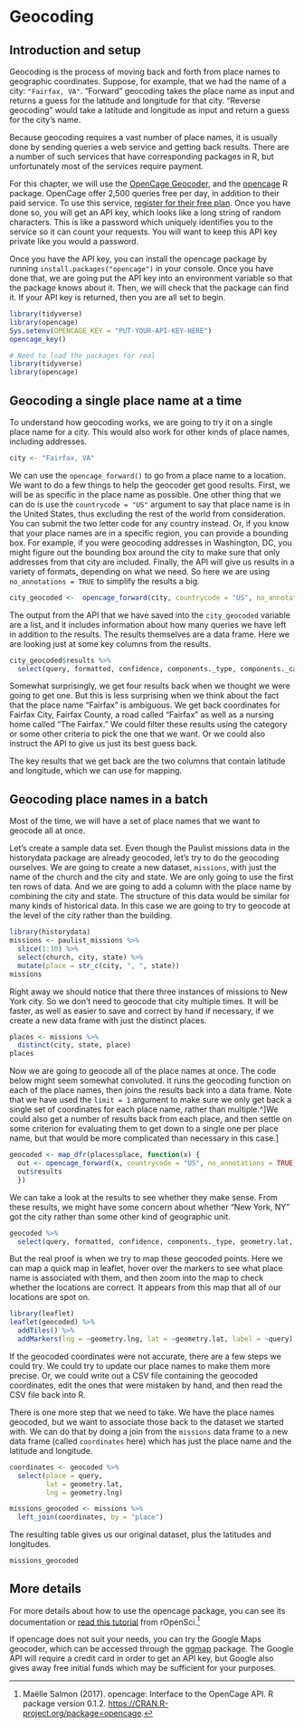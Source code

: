 # Geocoding 

## Introduction and setup

Geocoding is the process of moving back and forth from place names to geographic coordinates. Suppose, for example, that we had the name of a city: `"Fairfax, VA"`. "Forward" geocoding takes the place name as input and returns a guess for  the latitude and longitude for that city. "Reverse geocoding" would take a latitude and longitude as input and return a guess for the city's name.

Because geocoding requires a vast number of place names, it is usually done by sending queries a web service and getting back results. There are a number of such services that have corresponding packages in R, but unfortunately most of the services require payment. 

For this chapter, we will use the [OpenCage Geocoder](https://opencagedata.com), and the [opencage](https://docs.ropensci.org/opencage) R package. OpenCage offer 2,500 queries free per day, in addition to their paid service. To use this service, [register for their free plan](https://opencagedata.com/pricing). Once you have done so, you will get an API key, which looks like a long string of random characters. This is like a password which uniquely identifies you to the service so it can count your requests. You will want to keep this API key private like you would a password.

Once you have the API key, you can install the opencage package by running `install.packages("opencage")` in your console. Once you have done that, we are going put the API key into an environment variable so that the package knows about it. Then, we will check that the package can find it. If your API key is returned, then you are all set to begin.


```r
library(tidyverse)
library(opencage)
Sys.setenv(OPENCAGE_KEY = "PUT-YOUR-API-KEY-HERE")
opencage_key()
```

```r
# Need to load the packages for real
library(tidyverse)
library(opencage)
```


## Geocoding a single place name at a time

To understand how geocoding works, we are going to try it on a single place name for a city. This would also work for other kinds of place names, including addresses.

```r
city <- "Fairfax, VA"
```

We can use the `opencage_forward()` to go from a place name to a location. We want to do a few things to help the geocoder get good results. First, we will be as specific in the place name as possible. One other thing that we can do is use the `countrycode = "US"` argument to say that place name is in the United States, thus excluding the rest of the world from consideration. You can submit the two letter code for any country instead. Or, if you know that your place names are in a specific region, you can provide a bounding box. For example, if you were geocoding addresses in Washington, DC, you might figure out the bounding box around the city to make sure that only addresses from that city are included. Finally, the API will give us results in a variety of formats, depending on what we need. So here we are using `no_annotations = TRUE` to simplify the results a big.

```r
city_geocoded <-  opencage_forward(city, countrycode = "US", no_annotations = TRUE)
```

The output from the API that we have saved into the `city_geocoded` variable are a list, and it includes information about how many queries we have left in addition to the results. The results themselves are a data frame. Here we are looking just at some key columns from the results.

```r
city_geocoded$results %>% 
  select(query, formatted, confidence, components._type, components._category, geometry.lat, geometry.lng)
```

Somewhat surprisingly, we get four results back when we thought we were going to get one. But this is less surprising when we think about the fact that the place name "Fairfax" is ambiguous. We get back coordinates for Fairfax City, Fairfax County, a road called "Fairfax" as well as a nursing home called "The Fairfax." We could filter these results using the category or some other criteria to pick the one that we want. Or we could also instruct the API to give us just its best guess back. 

The key results that we get back are the two columns that contain latitude and longitude, which we can use for mapping.

## Geocoding place names in a batch

Most of the time, we will have a set of place names that we want to geocode all at once. 

Let's create a sample data set. Even though the Paulist missions data in the historydata package are already geocoded, let's try to do the geocoding ourselves. We are going to create a new dataset, `missions`, with just the name of the church and the city and state. We are only going to use the first ten rows of data. And we are going to add a column with the place name by combining the city and state. The structure of this data would be similar for many kinds of historical data. In this case we are going to try to geocode at the level of the city rather than the building.

```r
library(historydata)
missions <- paulist_missions %>% 
  slice(1:10) %>% 
  select(church, city, state) %>% 
  mutate(place = str_c(city, ", ", state))
missions
```

Right away we should notice that there three instances of missions to New York city. So we don't need to geocode that city multiple times. It will be faster, as well as easier to save and correct by hand if necessary, if we create a new data frame with just the distinct places.

```r
places <- missions %>% 
  distinct(city, state, place)
places
```

Now we are going to geocode all of the place names at once. The code below might seem somewhat convoluted. It runs the geocoding function on each of the place names, then joins the results back into a data frame. Note that we have used the `limit = 1` argument to make sure we only get back a single set of coordinates for each place name, rather than multiple.^]We could also get a number of results back from each place, and then settle on some criterion for evaluating them to get down to a single one per place name, but that would be more complicated than necessary in this case.]

```r
geocoded <- map_dfr(places$place, function(x) {
  out <- opencage_forward(x, countrycode = "US", no_annotations = TRUE, limit = 1)
  out$results
  })
```

We can take a look at the results to see whether they make sense. From these results, we might have some concern about whether "New York, NY" got the city rather than some other kind of geographic unit.

```r
geocoded %>% 
  select(query, formatted, confidence, components._type, geometry.lat, geometry.lng)
```

But the real proof is when we try to map these geocoded points. Here we can map a quick map in leaflet, hover over the markers to see what place name is associated with them, and then zoom into the map to check whether the locations are correct. It appears from this map that all of our locations are spot on.

```r
library(leaflet)
leaflet(geocoded) %>% 
  addTiles() %>% 
  addMarkers(lng = ~geometry.lng, lat = ~geometry.lat, label = ~query)
```

If the geocoded coordinates were not accurate, there are a few steps we could try. We could try to update our place names to make them more precise. Or, we could write out a CSV file containing the geocoded coordinates, edit the ones that were mistaken by hand, and then read the CSV file back into R.

There is one more step that we need to take. We have the place names geocoded, but we want to associate those back to the dataset we started with. We can do that by doing a join from the `missions` data frame to a new data frame (called `coordinates` here) which has just the place name and the latitude and longitude. 

```r
coordinates <- geocoded %>% 
  select(place = query, 
         lat = geometry.lat,
         lng = geometry.lng)

missions_geocoded <- missions %>% 
  left_join(coordinates, by = "place")
```

The resulting table gives us our original dataset, plus the latitudes and longitudes.

```r
missions_geocoded
```

## More details

For more details about how to use the opencage package, you can see its documentation or [read this tutorial](https://ropensci.org/tutorials/opencage_tutorial/) from rOpenSci.^[Maëlle Salmon (2017). opencage: Interface to the OpenCage API. R package version 0.1.2. <https://CRAN.R-project.org/package=opencage>.]

If opencage does not suit your needs, you can try the Google Maps geocoder, which can be accessed through the [ggmap](https://cran.r-project.org/package=ggmap) package. The Google API will require a credit card in order to get an API key, but Google also gives away free initial funds which may be sufficient for your purposes.
